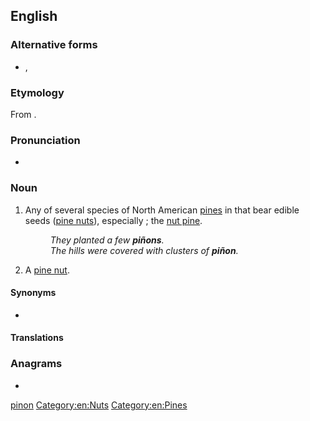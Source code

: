 {{also|pinon|piñón}}
==English==

===Alternative forms===
* {{l|en|pinon}}, {{l|en|pinyon}}

===Etymology===
From {{bor|en|es|piñón}}.

===Pronunciation===
* {{rhymes|en|ɪnjən}}

===Noun===
{{en-noun|~}}

# {{lb|en|uncountable|countable}} Any of several species of North American [[pine]]s in {{taxlink|Pinus subsect. Cembroides|subsection|noshow=1}} that bear edible seeds ([[pine nut]]s), especially {{taxlink|Pinus edulis|species|ver=180412}}; the [[nut pine]].
#: ''They planted a few '''piñons'''.''
#: ''The hills were covered with clusters of '''piñon'''.''
# {{lb|en|countable|uncountable}} A [[pine nut]].

====Synonyms====
* {{sense|North American pines}} {{l|en|piñon pine}}

====Translations====
{{trans-see|piñon pine}}

{{trans-see|pine nut}}

===Anagrams===
* {{anagrams|en|a=innop|ninpo|ninpō}}

[[Category:English terms spelled with Ñ|pinon]]
[[Category:en:Nuts]]
[[Category:en:Pines]]